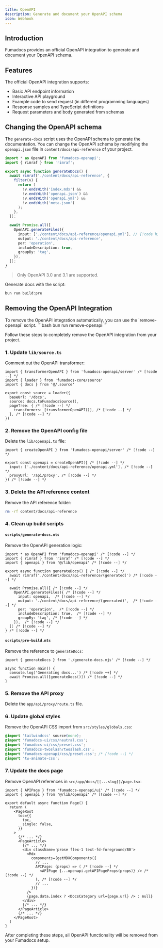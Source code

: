 ```yaml
---
title: OpenAPI
description: Generate and document your OpenAPI schema
icon: Webhook
---
```


## Introduction

Fumadocs provides an official OpenAPI integration to generate and document your OpenAPI schema.

## Features

The official OpenAPI integration supports:

- Basic API endpoint information
- Interactive API playground
- Example code to send request (in different programming languages)
- Response samples and TypeScript definitions
- Request parameters and body generated from schemas

## Changing the OpenAPI schema

The `generate-docs` script uses the OpenAPI schema to generate the documentation. You can change the OpenAPI schema by modifying the `openapi.json` file in `content/docs/api-reference` of your project.

```ts twoslash title="scripts/generate-docs.mts"
import * as OpenAPI from 'fumadocs-openapi';
import { rimraf } from 'rimraf';

export async function generateDocs() {
  await rimraf('./content/docs/api-reference', {
    filter(v) {
      return (
        !v.endsWith('index.mdx') &&
        !v.endsWith('openapi.json') &&
        !v.endsWith('openapi.yml') &&
        !v.endsWith('meta.json')
      );
    },
  });

  await Promise.all([
    OpenAPI.generateFiles({
      input: ['./content/docs/api-reference/openapi.yml'], // [!code highlight]
      output: './content/docs/api-reference',
      per: 'operation',
      includeDescription: true,
      groupBy: 'tag',
    }),
  ]);
}
```

> Only OpenAPI 3.0 and 3.1 are supported.

Generate docs with the script:

```bash
bun run build:pre
```

## Removing the OpenAPI Integration


<Accordions type="single" defaultValue="automatic">
<Accordion title="Automatic" id="automatic">
  To remove the OpenAPI integration automatically, you can use the `remove-openapi` script.
  ```bash
  bun run remove-openapi
  ```
</Accordion>
  <Accordion title="Manual" id="manual">

Follow these steps to completely remove the OpenAPI integration from your project.

### 1. Update `lib/source.ts`

Comment out the OpenAPI transformer:

```tsx title="lib/source.ts" 
import { transformerOpenAPI } from 'fumadocs-openapi/server' /* [!code --] */
import { loader } from 'fumadocs-core/source'
import { docs } from '@/.source'

export const source = loader({
  baseUrl: '/docs',
  source: docs.toFumadocsSource(),
  pageTree: { /* [!code --] */
    transformers: [transformerOpenAPI()], /* [!code --] */
  }, /* [!code --] */
})
```



### 2. Remove the OpenAPI config file

Delete the `lib/openapi.ts` file:

```tsx twoslash title="- lib/openapi.ts"
import { createOpenAPI } from 'fumadocs-openapi/server' /* [!code --] */

export const openapi = createOpenAPI({ /* [!code --] */
  input: ['./content/docs/api-reference/openapi.yml'], /* [!code --] */
  proxyUrl: '/api/proxy', /* [!code --] */
}) /* [!code --] */
```



### 3. Delete the API reference content

Remove the API reference folder:

```bash
rm -rf content/docs/api-reference
```



### 4. Clean up build scripts

#### `scripts/generate-docs.mts`

Remove the OpenAPI generation logic:

```tsx title="scripts/generate-docs.mts"
import * as OpenAPI from 'fumadocs-openapi' /* [!code --] */
import { rimraf } from 'rimraf' /* [!code --] */
import { openapi } from '@/lib/openapi' /* [!code --] */

export async function generateDocs() { /* [!code --] */
  await rimraf('./content/docs/api-reference/(generated)') /* [!code --] */

  await Promise.all([ /* [!code --] */
    OpenAPI.generateFiles({ /* [!code --] */
      input: openapi,  /* [!code --] */
      output: './content/docs/api-reference/(generated)',  /* [!code --] */
      per: 'operation',  /* [!code --] */
      includeDescription: true,  /* [!code --] */
      groupBy: 'tag', /* [!code --] */
    }),  /* [!code --] */
  ]) /* [!code --] */
} /* [!code --] */
```

#### `scripts/pre-build.mts`

Remove the reference to `generateDocs`:

```tsx title="scripts/pre-build.mts"
import { generateDocs } from './generate-docs.mjs' /* [!code --] */

async function main() {
  console.log('Generating docs...') /* [!code ++] */
  await Promise.all([generateDocs()]) /* [!code --] */
}
```



### 5. Remove the API proxy

Delete the `app/api/proxy/route.ts` file.



### 6. Update global styles

Remove the OpenAPI CSS import from `src/styles/globals.css`:

```css title="styles/globals.css"
@import 'tailwindcss' source(none);
@import 'fumadocs-ui/css/neutral.css';
@import 'fumadocs-ui/css/preset.css';
@import 'fumadocs-twoslash/twoslash.css';
@import 'fumadocs-openapi/css/preset.css'; /* [!code --] */
@import 'tw-animate-css';
```



### 7. Update the docs page

Remove OpenAPI references in `src/app/docs/[[...slug]]/page.tsx`:

```tsx title="app/docs/[[...slug]]/page.tsx"
import { APIPage } from 'fumadocs-openapi/ui' /* [!code --] */
import { openapi } from '@/lib/openapi' /* [!code --] */

export default async function Page() {
  return (
    <PageRoot
      toc={{
        toc,
        single: false,
      }}
    >
      {/* ... */}
      <PageArticle>
        {/* ... */}
        <div className='prose flex-1 text-fd-foreground/80'>
          <Mdx
            components={getMDXComponents({
              // ...
              APIPage: (props) => ( /* [!code --] */
                <APIPage {...openapi.getAPIPageProps(props)} /> /* [!code --] */
              ), /* [!code --] */
              // ...
            })}
          />
          {page.data.index ? <DocsCategory url={page.url} /> : null}
        </div>
        {/* ... */}
      </PageArticle>
      {/* ... */}
    </PageRoot>
  )
}
```

After completing these steps, all OpenAPI functionality will be removed from your Fumadocs setup.

</Accordion>
</Accordions>